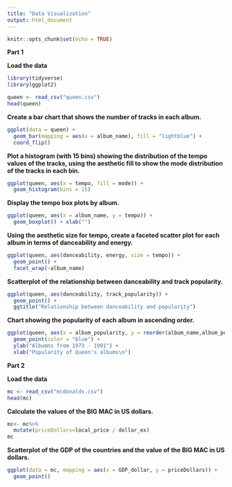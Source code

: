 ---
title: "Data Visualization"
output: html_document
---

```{r setup, include=FALSE}
knitr::opts_chunk$set(echo = TRUE)
```

**Part 1**

**Load the data**

```{r}
library(tidyverse)
library(ggplot2)

queen <- read_csv("queen.csv")
head(queen)
```

**Create a bar chart that shows the number of tracks in each album.**

```{r}
ggplot(data = queen) +
  geom_bar(mapping = aes(x = album_name), fill = "lightblue") +
  coord_flip()
```

**Plot a histogram (with 15 bins) showing the distribution of the tempo values of the tracks, using the aesthetic fill to show the mode distribution of the tracks in each bin.**

```{r}
ggplot(queen, aes(x = tempo, fill = mode)) + 
  geom_histogram(bins = 15)
```

**Display the tempo box plots by album.**

```{r}
ggplot(queen, aes(x = album_name, y = tempo)) + 
  geom_boxplot() + xlab("")
```

**Using the aesthetic size for tempo, create a faceted scatter plot for each album in terms of danceability and energy.**

```{r}
ggplot(queen, aes(danceability, energy, size = tempo)) +  
  geom_point() +
  facet_wrap(~album_name)
```

**Scatterplot of the relationship between danceability and track popularity.**

```{r}
ggplot(queen, aes(danceability, track_popularity)) +
  geom_point() +
  ggtitle("Relationship between danceability and popularity")
```

**Chart showing the popularity of each album in ascending order.**

```{r}
ggplot(queen, aes(x = album_popularity, y = reorder(album_name,album_popularity))) +
  geom_point(color = "blue") +
  ylab("Albumns from 1973 - 1991") +
  xlab("Popularity of Queen's albums\n")
```

**Part 2**

**Load the data**
```{r}
mc <- read_csv("mcdonalds.csv")
head(mc)
```

**Calculate the values of the BIG MAC in US dollars.**

```{r}
mc<- mc%>%
  mutate(priceDollars=local_price / dollar_ex)
mc
```

**Scatterplot of the GDP of the countries and the value of the BIG MAC in US dollars.**

```{r}
ggplot(data = mc, mapping = aes(x = GDP_dollar, y = priceDollars)) +
  geom_point()
```